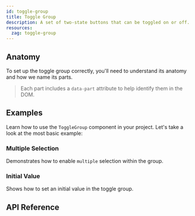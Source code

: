 ```yaml
---
id: toggle-group
title: Toggle Group
description: A set of two-state buttons that can be toggled on or off.
resources:
  zag: toggle-group
---
```


<ComponentPreview />

## Anatomy

To set up the toggle group correctly, you'll need to understand its anatomy and
how we name its parts.

> Each part includes a `data-part` attribute to help identify them in the DOM.

<Anatomy id="toggle-group" />

## Examples

Learn how to use the `ToggleGroup` component in your project. Let's take a look
at the most basic example:

<Example id="basic" />

### Multiple Selection

Demonstrates how to enable `multiple` selection within the group.

<Example id="multiple" />

### Initial Value

Shows how to set an initial value in the toggle group.

<Example id="initialValue" />

## API Reference

<ComponentTypes id="toggle-group" />
